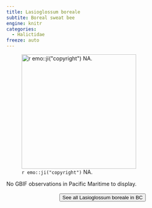 ```yaml
---
title: Lasioglossum boreale
subtite: Boreal sweat bee
engine: knitr
categories:
  - Halictidae
freeze: auto
---
```

![`r emo::ji("copyright")` NA.](/files/no_bee.png){height=300}



No GBIF observations in Pacific Maritime to display.
<br><br>
<center>


<a href="NA"><button type="button" class="btn btn-secondary">See all Lasioglossum boreale in BC <i class="fa-solid fa-arrow-up-right-from-square"></i> </button></a>
</center>
